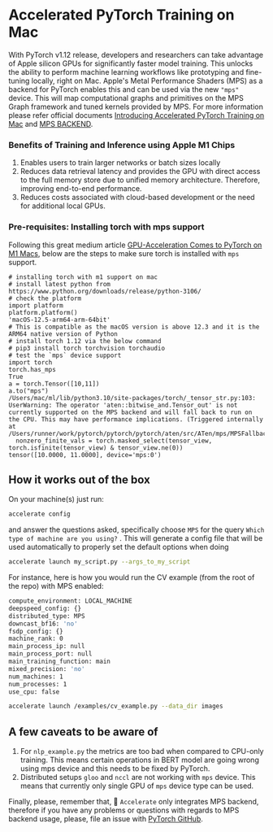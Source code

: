<!--Copyright 2022 The HuggingFace Team. All rights reserved.

Licensed under the Apache License, Version 2.0 (the "License"); you may not use this file except in compliance with
the License. You may obtain a copy of the License at

http://www.apache.org/licenses/LICENSE-2.0

Unless required by applicable law or agreed to in writing, software distributed under the License is distributed on
an "AS IS" BASIS, WITHOUT WARRANTIES OR CONDITIONS OF ANY KIND, either express or implied. See the License for the
specific language governing permissions and limitations under the License.
-->

# Accelerated PyTorch Training on Mac

With PyTorch v1.12 release, developers and researchers can take advantage of Apple silicon GPUs for significantly faster model training. 
This unlocks the ability to perform machine learning workflows like prototyping and fine-tuning locally, right on Mac.
Apple's Metal Performance Shaders (MPS) as a backend for PyTorch enables this and can be used via the new `"mps"` device. 
This will map computational graphs and primitives on the MPS Graph framework and tuned kernels provided by MPS.
For more information please refer official documents [Introducing Accelerated PyTorch Training on Mac](https://pytorch.org/blog/introducing-accelerated-pytorch-training-on-mac/)
and [MPS BACKEND](https://pytorch.org/docs/stable/notes/mps.html).

### Benefits of Training and Inference using Apple M1 Chips

1. Enables users to train larger networks or batch sizes locally
2. Reduces data retrieval latency and provides the GPU with direct access to the full memory store due to unified memory architecture. 
Therefore, improving end-to-end performance.
3. Reduces costs associated with cloud-based development or the need for additional local GPUs.

### Pre-requisites: Installing torch with mps support

Following this great medium article [GPU-Acceleration Comes to PyTorch on M1 Macs](https://medium.com/towards-data-science/gpu-acceleration-comes-to-pytorch-on-m1-macs-195c399efcc1),
below are the steps to make sure torch is installed with `mps` support.

```
# installing torch with m1 support on mac
# install latest python from https://www.python.org/downloads/release/python-3106/
# check the platform
import platform
platform.platform()
'macOS-12.5-arm64-arm-64bit' 
# This is compatible as the macOS version is above 12.3 and it is the ARM64 native version of Python
# install torch 1.12 via the below command
# pip3 install torch torchvision torchaudio
# test the `mps` device support
import torch
torch.has_mps
True
a = torch.Tensor([10,11])
a.to("mps")
/Users/mac/ml/lib/python3.10/site-packages/torch/_tensor_str.py:103: UserWarning: The operator 'aten::bitwise_and.Tensor_out' is not currently supported on the MPS backend and will fall back to run on the CPU. This may have performance implications. (Triggered internally at  /Users/runner/work/pytorch/pytorch/pytorch/aten/src/ATen/mps/MPSFallback.mm:11.)
  nonzero_finite_vals = torch.masked_select(tensor_view, torch.isfinite(tensor_view) & tensor_view.ne(0))
tensor([10.0000, 11.0000], device='mps:0')
```

## How it works out of the box

On your machine(s) just run:

```bash
accelerate config
```

and answer the questions asked, specifically choose `MPS` for the query `Which type of machine are you using?` . 
This will generate a config file that will be used automatically to properly set the
default options when doing

```bash
accelerate launch my_script.py --args_to_my_script
```

For instance, here is how you would run the CV example (from the root of the repo) with MPS enabled:
```bash
compute_environment: LOCAL_MACHINE
deepspeed_config: {}
distributed_type: MPS
downcast_bf16: 'no'
fsdp_config: {}
machine_rank: 0
main_process_ip: null
main_process_port: null
main_training_function: main
mixed_precision: 'no'
num_machines: 1
num_processes: 1
use_cpu: false
```

```bash
accelerate launch /examples/cv_example.py --data_dir images
```

## A few caveats to be aware of

1. For `nlp_example.py` the metrics are too bad when compared to CPU-only training. 
This means certain operations in BERT model are going wrong using mps device and this needs to be fixed by PyTorch.
2. Distributed setups `gloo` and `nccl` are not working with `mps` device. 
This means that currently only single GPU of `mps` device type can be used.

Finally, please, remember that, 🤗 `Accelerate` only integrates MPS backend, therefore if you
have any problems or questions with regards to MPS backend usage, please, file an issue with [PyTorch GitHub](https://github.com/pytorch/pytorch/issues).
